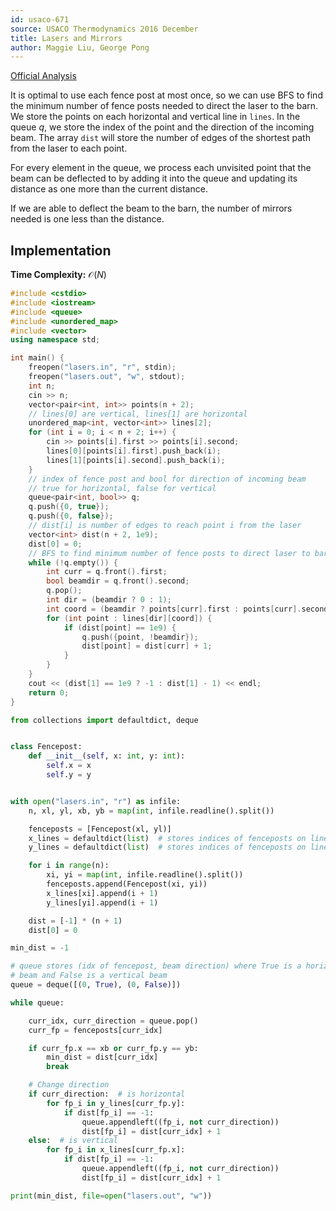 ```yaml
---
id: usaco-671
source: USACO Thermodynamics 2016 December
title: Lasers and Mirrors
author: Maggie Liu, George Pong
---
```


[Official Analysis](http://www.usaco.org/current/data/sol_lasers_thermodynamics_dec16.html)

It is optimal to use each fence post at most once, so we can use BFS to find the
minimum number of fence posts needed to direct the laser to the barn. We store
the points on each horizontal and vertical line in $\texttt{lines}$. In the
queue $q$, we store the index of the point and the direction of the incoming
beam. The array $\texttt{dist}$ will store the number of edges of the shortest
path from the laser to each point.

For every element in the queue, we process each unvisited point that the beam
can be deflected to by adding it into the queue and updating its distance as one
more than the current distance.

If we are able to deflect the beam to the barn, the number of mirrors needed is
one less than the distance.

## Implementation

**Time Complexity:** $\mathcal{O}(N)$

<LanguageSection>

<CPPSection>

```cpp
#include <cstdio>
#include <iostream>
#include <queue>
#include <unordered_map>
#include <vector>
using namespace std;

int main() {
	freopen("lasers.in", "r", stdin);
	freopen("lasers.out", "w", stdout);
	int n;
	cin >> n;
	vector<pair<int, int>> points(n + 2);
	// lines[0] are vertical, lines[1] are horizontal
	unordered_map<int, vector<int>> lines[2];
	for (int i = 0; i < n + 2; i++) {
		cin >> points[i].first >> points[i].second;
		lines[0][points[i].first].push_back(i);
		lines[1][points[i].second].push_back(i);
	}
	// index of fence post and bool for direction of incoming beam
	// true for horizontal, false for vertical
	queue<pair<int, bool>> q;
	q.push({0, true});
	q.push({0, false});
	// dist[i] is number of edges to reach point i from the laser
	vector<int> dist(n + 2, 1e9);
	dist[0] = 0;
	// BFS to find minimum number of fence posts to direct laser to barn
	while (!q.empty()) {
		int curr = q.front().first;
		bool beamdir = q.front().second;
		q.pop();
		int dir = (beamdir ? 0 : 1);
		int coord = (beamdir ? points[curr].first : points[curr].second);
		for (int point : lines[dir][coord]) {
			if (dist[point] == 1e9) {
				q.push({point, !beamdir});
				dist[point] = dist[curr] + 1;
			}
		}
	}
	cout << (dist[1] == 1e9 ? -1 : dist[1] - 1) << endl;
	return 0;
}
```

</CPPSection>

<PySection>

```py
from collections import defaultdict, deque


class Fencepost:
	def __init__(self, x: int, y: int):
		self.x = x
		self.y = y


with open("lasers.in", "r") as infile:
	n, xl, yl, xb, yb = map(int, infile.readline().split())

	fenceposts = [Fencepost(xl, yl)]
	x_lines = defaultdict(list)  # stores indices of fenceposts on line x = key
	y_lines = defaultdict(list)  # stores indices of fenceposts on line y = key

	for i in range(n):
		xi, yi = map(int, infile.readline().split())
		fenceposts.append(Fencepost(xi, yi))
		x_lines[xi].append(i + 1)
		y_lines[yi].append(i + 1)

	dist = [-1] * (n + 1)
	dist[0] = 0

min_dist = -1

# queue stores (idx of fencepost, beam direction) where True is a horizontal
# beam and False is a vertical beam
queue = deque([(0, True), (0, False)])

while queue:

	curr_idx, curr_direction = queue.pop()
	curr_fp = fenceposts[curr_idx]

	if curr_fp.x == xb or curr_fp.y == yb:
		min_dist = dist[curr_idx]
		break

	# Change direction
	if curr_direction:  # is horizontal
		for fp_i in y_lines[curr_fp.y]:
			if dist[fp_i] == -1:
				queue.appendleft((fp_i, not curr_direction))
				dist[fp_i] = dist[curr_idx] + 1
	else:  # is vertical
		for fp_i in x_lines[curr_fp.x]:
			if dist[fp_i] == -1:
				queue.appendleft((fp_i, not curr_direction))
				dist[fp_i] = dist[curr_idx] + 1

print(min_dist, file=open("lasers.out", "w"))
```

</PySection>

</LanguageSection>
